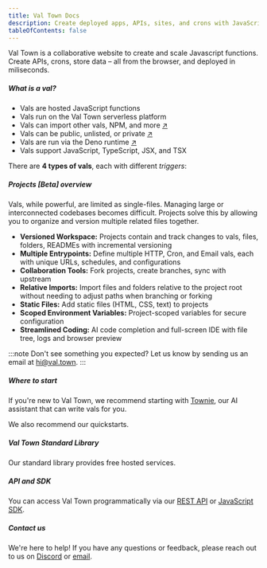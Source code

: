 ```yaml
---
title: Val Town Docs
description: Create deployed apps, APIs, sites, and crons with JavaScript
tableOfContents: false
---
```



Val Town is a collaborative website to create and scale Javascript functions. Create APIs, crons, store data – all from the browser, and deployed in miliseconds.

##### What is a val?

- Vals are hosted JavaScript functions
- Vals run on the Val Town serverless platform
- Vals can import other vals, NPM, and more [↗](/reference/import)
- Vals can be public, unlisted, or private [↗](/reference/permissions)
- Vals are run via the Deno runtime [↗](/reference/runtime)
- Vals support JavaScript, TypeScript, JSX, and TSX

There are **4 types of vals**, each with different _triggers_:

<CardGrid>
  <LinkCard
    title="Script"
    description="Triggered manually"
    href="/types/script"
  />
  <LinkCard
    title="HTTP"
    description="Triggered by https requests. You can make APIs or websites"
    href="/types/http"
  />
  <LinkCard
    title="Cron"
    description="Triggered by a timer or cron expression"
    href="/types/cron"
  />
  <LinkCard
    title="Email"
    description="Triggered by an incoming email"
    href="/types/email"
  />
</CardGrid>

##### Projects [Beta] overview
Vals, while powerful, are limited as single-files. Managing large or interconnected codebases becomes difficult. Projects solve this by allowing you to organize and version multiple related files together.
- **Versioned Workspace:** Projects contain and track changes to vals, files, folders, READMEs with incremental versioning
- **Multiple Entrypoints:** Define multiple HTTP, Cron, and Email vals, each with unique URLs, schedules, and configurations
- **Collaboration Tools:** Fork projects, create branches, sync with upstream
- **Relative Imports:** Import files and folders relative to the project root without needing to adjust paths when branching or forking
- **Static Files:** Add static files (HTML, CSS, text) to projects
- **Scoped Environment Variables:** Project-scoped variables for secure configuration
- **Streamlined Coding:** AI code completion and full-screen IDE with file tree, logs and browser preview

:::note
Don't see something you expected? Let us know by sending us an email at <a href="mailto:hi@val.town">hi@val.town</a>.
:::

##### Where to start

If you're new to Val Town, we recommend starting with [Townie](https://www.val.town/townie), our AI assistant that can write vals for you.

We also recommend our quickstarts.

<CardGrid>
  <LinkCard
    title="Your first HTTP val"
    description="Create a link in bio website"
    href="/quickstarts/first-website"
  />
  <LinkCard
    title="Your first cron val"
    description="Send yourself a daily weather email"
    href="/quickstarts/first-cron"
  />
</CardGrid>

##### Val Town Standard Library

Our standard library provides free hosted services.

<CardGrid>
  <LinkCard
    title="SQLite"
    description="Store and retrieve structured data"
    href="/std/sqlite"
  />
  <LinkCard
    title="Blob Storage"
    description="Store and retrieve any data"
    href="/std/blob"
  />
  <LinkCard
    title="OpenAI"
    description="Use the OpenAI API"
    href="/std/openai"
  />
  <LinkCard title="Email" description="Send emails" href="/std/email" />
  <LinkCard
    title="Proxied Fetch"
    description="Make requests from anonymous IP addresses"
    href="/std/fetch"
  />
</CardGrid>

##### API and SDK

You can access Val Town programmatically via our [REST API](/api/) or [JavaScript SDK](/api/sdk).

##### Contact us

We're here to help! If you have any questions or feedback, please reach out to us on [Discord](https://discord.gg/dHv45uN5RY) or [email](mailto:docs-help@val.town).
